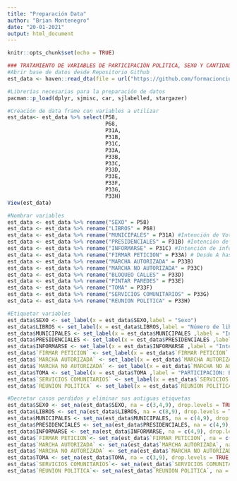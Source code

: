 ```yaml
---
title: "Preparación Data"
author: "Brian Montenegro"
date: "20-01-2021"
output: html_document
---
```


```r
knitr::opts_chunk$set(echo = TRUE)
```

```r
### TRATAMIENTO DE VARIABLES DE PARTICIPACIÓN POLÍTICA, SEXO Y CANTIDAD DE LIBROS
#Abrir base de datos desde Repositorio Github
est_data <- haven::read_dta(file = url("https://github.com/formacionciudadana/data-paces/blob/main/docs/paces/data/base_estudiantesv2.dta?raw=true"))

#Librerías necesarias para la preparación de datos
pacman::p_load(dplyr, sjmisc, car, sjlabelled, stargazer)
```

```r
#Creación de data frame con variables a utilizar
est_data<- est_data %>% select(P58, 
                               P68, 
                               P31A, 
                               P31B,   
                               P31C,
                               P33A,
                               P33B,
                               P33C,
                               P33D,
                               P33E,
                               P33F,
                               P33G,
                               P33H)
View(est_data)
```

```r
#Nombrar variables
est_data <- est_data %>% rename("SEXO" = P58)
est_data <- est_data %>% rename("LIBROS" = P68) 
est_data <- est_data %>% rename("MUNICIPALES" = P31A) #Intención de Voto en Municipales
est_data <- est_data %>% rename("PRESIDENCIALES" = P31B) #Intención de voto en Presidenciales
est_data <- est_data %>% rename("INFORMARSE" = P31C) #Intención de informarse
est_data <- est_data %>% rename("FIRMAR PETICION" = P33A) # Desde A hasta H, actividades realizadas durante los últimos 12 meses
est_data <- est_data %>% rename("MARCHA AUTORIZADA" = P33B)
est_data <- est_data %>% rename("MARCHA NO AUTORIZADA" = P33C)
est_data <- est_data %>% rename("BLOQUEO CALLES" = P33D)
est_data <- est_data %>% rename("PINTAR PAREDES" = P33E)
est_data <- est_data %>% rename("TOMA" = P33F)
est_data <- est_data %>% rename("SERVICIOS COMUNITARIOS" = P33G)
est_data <- est_data %>% rename("REUNION POLITICA" = P33H)
```

```r
#Etiquetar variables
est_data$SEXO <- set_label(x = est_data$SEXO,label = "Sexo")
est_data$LIBROS <- set_label(x = est_data$LIBROS,label = "Número de libros")
est_data$MUNICIPALES <- set_label(x = est_data$MUNICIPALES ,label = "Intención de voto en Municipales")
est_data$PRESIDENCIALES <- set_label(x = est_data$PRESIDENCIALES ,label = "Intención de voto en Presidenciales")
est_data$INFORMARSE <- set_label(x = est_data$INFORMARSE ,label = "Intención de informarse antes de elecciones")
est_data$`FIRMAR PETICION` <- set_label(x = est_data$`FIRMAR PETICION` ,label = "PARTICIPACION: Firmar una petición")
est_data$`MARCHA AUTORIZADA` <- set_label(x = est_data$`MARCHA AUTORIZADA` ,label = "PARTICIPACION: Marcha autorizada")
est_data$`MARCHA NO AUTORIZADA` <- set_label(x = est_data$`MARCHA NO AUTORIZADA` ,label = "PARTICIPACION: Marcha no autorizada")
est_data$TOMA <- set_label(x = est_data$TOMA ,label = "PARTICIPACION: EN tomas")
est_data$`SERVICIOS COMUNITARIOS` <- set_label(x = est_data$`SERVICIOS COMUNITARIOS` ,label = "PARTICIPACION: Trabajos comunitarios")
est_data$`REUNION POLITICA` <- set_label(x = est_data$`REUNION POLITICA` ,label = "PARTICIPACION: REUNION POLITICA")
```

```r
#Decretar casos perdidos y eliminar sus antiguas etiquetas
est_data$SEXO <- set_na(est_data$SEXO, na = c(3,4,9), drop.levels = TRUE, as.tag = FALSE)
est_data$LIBROS <- set_na(est_data$LIBROS, na = c(8,9), drop.levels = TRUE, as.tag = FALSE)
est_data$MUNICIPALES <- set_na(est_data$MUNICIPALES, na = c(4,9), drop.levels = TRUE, as.tag = FALSE)
est_data$PRESIDENCIALES <- set_na(est_data$PRESIDENCIALES, na = c(4,9), drop.levels = TRUE, as.tag = FALSE)
est_data$INFORMARSE <- set_na(est_data$INFORMARSE, na = c(4,9), drop.levels = TRUE, as.tag = FALSE)
est_data$`FIRMAR PETICION`<- set_na(est_data$`FIRMAR PETICION`, na = c(3,9), drop.levels = TRUE, as.tag = FALSE)
est_data$`MARCHA AUTORIZADA` <- set_na(est_data$`MARCHA AUTORIZADA`, na = c(3,9), drop.levels = TRUE, as.tag = FALSE)
est_data$`MARCHA NO AUTORIZADA` <- set_na(est_data$`MARCHA NO AUTORIZADA`, na = c(3,9), drop.levels = TRUE, as.tag = FALSE)
est_data$TOMA <- set_na(est_data$TOMA, na = c(3,9), drop.levels = TRUE, as.tag = FALSE)
est_data$`SERVICIOS COMUNITARIOS`<- set_na(est_data$`SERVICIOS COMUNITARIOS`, na = c(3,9), drop.levels = TRUE, as.tag = FALSE)
est_data$`REUNION POLITICA`<- set_na(est_data$`REUNION POLITICA`, na = c(3,9), drop.levels = TRUE, as.tag = FALSE)
```